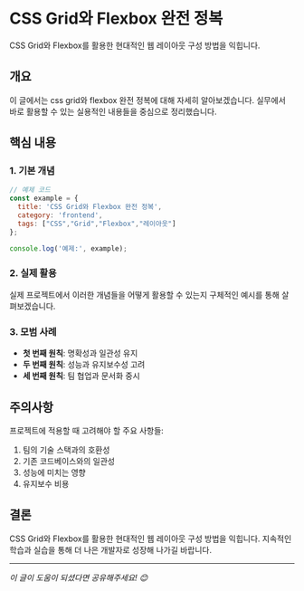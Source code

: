 # CSS Grid와 Flexbox 완전 정복

CSS Grid와 Flexbox를 활용한 현대적인 웹 레이아웃 구성 방법을 익힙니다.

## 개요

이 글에서는 css grid와 flexbox 완전 정복에 대해 자세히 알아보겠습니다. 실무에서 바로 활용할 수 있는 실용적인 내용들을 중심으로 정리했습니다.

## 핵심 내용

### 1. 기본 개념

```javascript
// 예제 코드
const example = {
  title: 'CSS Grid와 Flexbox 완전 정복',
  category: 'frontend',
  tags: ["CSS","Grid","Flexbox","레이아웃"]
};

console.log('예제:', example);
```

### 2. 실제 활용

실제 프로젝트에서 이러한 개념들을 어떻게 활용할 수 있는지 구체적인 예시를 통해 살펴보겠습니다.

### 3. 모범 사례

- **첫 번째 원칙**: 명확성과 일관성 유지
- **두 번째 원칙**: 성능과 유지보수성 고려
- **세 번째 원칙**: 팀 협업과 문서화 중시

## 주의사항

프로젝트에 적용할 때 고려해야 할 주요 사항들:

1. 팀의 기술 스택과의 호환성
2. 기존 코드베이스와의 일관성
3. 성능에 미치는 영향
4. 유지보수 비용

## 결론

CSS Grid와 Flexbox를 활용한 현대적인 웹 레이아웃 구성 방법을 익힙니다. 지속적인 학습과 실습을 통해 더 나은 개발자로 성장해 나가길 바랍니다.

---

*이 글이 도움이 되셨다면 공유해주세요! 😊*
